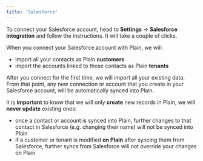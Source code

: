 ```yaml
---
title: 'Salesforce'
---
```


To connect your Salesforce account, head to **Settings** → **Salesforce integration** and follow the instructions. It will take a couple of clicks.

When you connect your Salesforce account with Plain, we will:

- import all your contacts as Plain **customers**
- import the accounts linked to those contacts as Plain **tenants**

After you connect for the first time, we will import all your existing data. From that point, any new connection or account that you create in your Salesforce account, will be automatically synced into Plain.

<Note>

It is **important** to know that we will only **create** new records in Plain, we will **never update** existing ones:

- once a contact or account is synced into Plain, further changes to that contact in Salesforce (e.g. changing their name) will not be synced into Plain
- if a customer or tenant is modified **on Plain** after syncing them from Salesforce, further syncs from Salesforce will not override your changes on Plain
</Note>